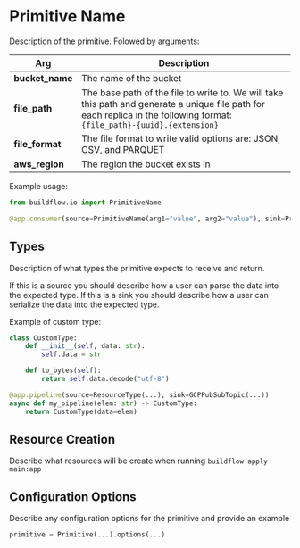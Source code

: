 # Primitive Name

Description of the primitive. Folowed by arguments:

| Arg             | Description                                                                                                                                                                 |
|-----------------|-----------------------------------------------------------------------------------------------------------------------------------------------------------------------------|
| **bucket_name** | The name of the bucket                                                                                                                                                      |
| **file_path**   | The base path of the file to write to. We will take this path and generate a unique file path for each replica in the following format:  ` {file_path}-{uuid}.{extension} ` |
| **file_format** | The file format to write valid options are: JSON, CSV, and PARQUET                                                                                                          |
| **aws_region**  | The region the bucket exists in              

Example usage:

```python
from buildflow.io import PrimitiveName

@app.consumer(source=PrimitiveName(arg1="value", arg2="value"), sink=PrimitiveName(arg1="value", arg2="value"))
```

## Types
Description of what types the primitive expects to receive and return.

If this is a source you should describe how a user can parse the data into the expected type.
If this is a sink you should describe how a user can serialize the data into the expected type.

Example of custom type:

```python
class CustomType:
    def __init__(self, data: str):
        self.data = str

    def to_bytes(self):
        return self.data.decode("utf-8")

@app.pipeline(source=ResourceType(...), sink=GCPPubSubTopic(...))
async def my_pipeline(elem: str) -> CustomType:
    return CustomType(data=elem)
```

## Resource Creation

Describe what resources will be create when running `buildflow apply main:app`

## Configuration Options

Describe any configuration options for the primitive and provide an example

```python
primitive = Primitive(...).options(...)
```
